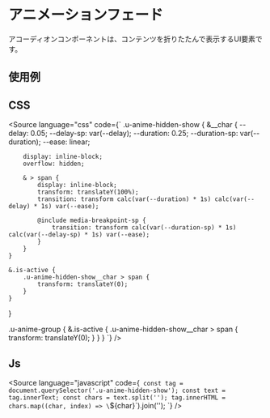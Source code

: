 
<Meta of={Stories} />

# アニメーションフェード
アコーディオンコンポーネントは、コンテンツを折りたたんで表示するUI要素です。

## 使用例

<Canvas of={Stories.base} />

## CSS
<Source
  language="css"
  code={`
.u-anime-hidden-show {
    &__char {
        --delay: 0.05;
        --delay-sp: var(--delay);
        --duration: 0.25;
        --duration-sp: var(--duration);
        --ease: linear;

        display: inline-block;
        overflow: hidden;

        & > span {
            display: inline-block;
            transform: translateY(100%);
            transition: transform calc(var(--duration) * 1s) calc(var(--delay) * 1s) var(--ease);

            @include media-breakpoint-sp {
                transition: transform calc(var(--duration-sp) * 1s) calc(var(--delay-sp) * 1s) var(--ease);
            }
        }
    }

    &.is-active {
        .u-anime-hidden-show__char > span {
            transform: translateY(0);
        }
    }
}

.u-anime-group {
    &.is-active {
        .u-anime-hidden-show__char > span {
            transform: translateY(0);
        }
    }
}
  `}
/>


## Js
<Source
  language="javascript"
  code={`
const tag = document.querySelector('.u-anime-hidden-show');
const text = tag.innerText;
const chars = text.split('');
tag.innerHTML = chars.map((char, index) => \`<span class="u-anime-hidden-show__char" style="--delay: calc(\${delay} * \${index}); --duration: \${duration}; --ease: \${ease};"><span>\${char}</span></span>\`).join('');
  `}
/>



